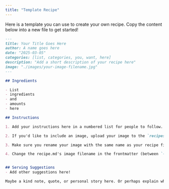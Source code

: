 ```yaml
---
title: "Template Recipe"
---
```


Here is a template you can use to create your own recipe. Copy the content below into a new file to get started!

```markdown
---
title: Your Title Goes Here
author: A name goes here
date: "2025-03-05"
categories: [list, categories, you, want, here]
description: "Add a short description of your recipe here"
image: "./images/your-image-filename.jpg"
---

## Ingredients

- List
- ingredients
- and
- amounts
- here

## Instructions

1. Add your instructions here in a numbered list for people to follow.

2. If you'd like to include an image, upload your image to the `recipes/images/` folder. See #3 before uploading.

3. Make sure you rename your image with the same name as your recipe file before uploading.

4. Change the recipe.md's image filename in the frontmatter (between `---`). It looks like this: `image: "./images/your-image-filename.jpg"`


## Serving Suggestions
- Add other suggestions here!

Maybe a kind note, quote, or personal story here. Or perhaps explain why you shared this food?

```